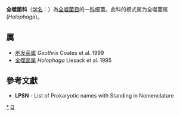 {{Automatic taxobox
| taxon = Holophagaceae
| authority = Fukunaga et al. 2008
| type genus = 全噬菌属<br>''Holophaga''
| type genus authority = Liesack et al. 1995
}}
'''全噬菌科'''（[[学名|学名]]：{{lang|la|''Holophagaceae''}}）為[[全噬菌目|全噬菌目]]的一[[科|科]]细菌。此科的模式属为全噬菌属(''Holophaga'')。

==属==
* [[地发菌属|地发菌属]] ''Geothrix'' Coates et al. 1999
* [[全噬菌属|全噬菌属]] ''Holophaga'' Liesack et al. 1995

==參考文獻==
{{reflist}}
* '''LPSN''' - List of Prokaryotic names with Standing in Nomenclature

{{taxonbar}}

[[Category:_全噬菌科|*]]
[[Category:2008年描述的分类群|Q]]